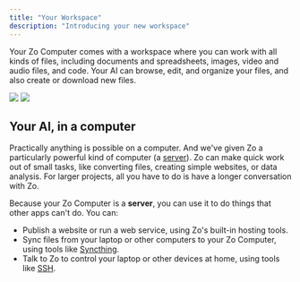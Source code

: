 ```yaml
---
title: "Your Workspace"
description: "Introducing your new workspace"
---
```


Your Zo Computer comes with a workspace where you can work with all kinds of files, including documents and spreadsheets, images, video and audio files, and code. Your AI can browse, edit, and organize your files, and also create or download new files.

<Frame>
<img 
  className="block dark:hidden" 
  src="/screenshots/home-light.png" 
/>
<img 
  className="hidden dark:block" 
  src="/screenshots/home-dark.png" 
/>
</Frame>

## Your AI, in a computer

Practically anything is possible on a computer. And we've given Zo a particularly powerful kind of computer (a [server](https://en.wikipedia.org/wiki/Server_(computing))). Zo can make quick work out of small tasks, like converting files, creating simple websites, or data analysis. For larger projects, all you have to do is have a longer conversation with Zo.

Because your Zo Computer is a **server**, you can use it to do things that other apps can't do. You can:
- Publish a website or run a web service, using Zo's built-in hosting tools.
- Sync files from your laptop or other computers to your Zo Computer, using tools like [Syncthing](https://syncthing.net). 
- Talk to Zo to control your laptop or other devices at home, using tools like [SSH](https://en.wikipedia.org/wiki/Secure_Shell).

